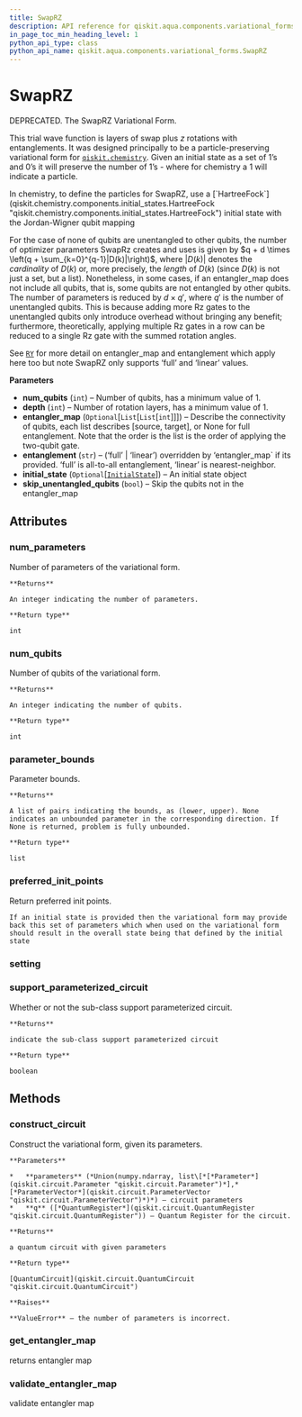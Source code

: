 ```yaml
---
title: SwapRZ
description: API reference for qiskit.aqua.components.variational_forms.SwapRZ
in_page_toc_min_heading_level: 1
python_api_type: class
python_api_name: qiskit.aqua.components.variational_forms.SwapRZ
---
```


# SwapRZ

<Class id="qiskit.aqua.components.variational_forms.SwapRZ" isDedicatedPage={true} github="https://github.com/qiskit-community/qiskit-aqua/tree/stable/0.7/qiskit/aqua/components/variational_forms/swaprz.py" signature="SwapRZ(num_qubits, depth=3, entangler_map=None, entanglement='full', initial_state=None, skip_unentangled_qubits=False)" modifiers="class">
  DEPRECATED. The SwapRZ Variational Form.

  This trial wave function is layers of swap plus $z$ rotations with entanglements. It was designed principally to be a particle-preserving variational form for [`qiskit.chemistry`](qiskit_chemistry#module-qiskit.chemistry "qiskit.chemistry"). Given an initial state as a set of 1’s and 0’s it will preserve the number of 1’s - where for chemistry a 1 will indicate a particle.

  <Admonition title="Note" type="note">
    In chemistry, to define the particles for SwapRZ, use a [`HartreeFock`](qiskit.chemistry.components.initial_states.HartreeFock "qiskit.chemistry.components.initial_states.HartreeFock") initial state with the Jordan-Wigner qubit mapping
  </Admonition>

  For the case of none of qubits are unentangled to other qubits, the number of optimizer parameters SwapRz creates and uses is given by $q + d \times \left(q + \sum_{k=0}^{q-1}|D(k)|\right)$, where $|D(k)|$ denotes the *cardinality* of $D(k)$ or, more precisely, the *length* of $D(k)$ (since $D(k)$ is not just a set, but a list). Nonetheless, in some cases, if an entangler\_map does not include all qubits, that is, some qubits are not entangled by other qubits. The number of parameters is reduced by $d \times q'$, where $q'$ is the number of unentangled qubits. This is because adding more Rz gates to the unentangled qubits only introduce overhead without bringing any benefit; furthermore, theoretically, applying multiple Rz gates in a row can be reduced to a single Rz gate with the summed rotation angles.

  See [`RY`](qiskit.aqua.components.variational_forms.RY "qiskit.aqua.components.variational_forms.RY") for more detail on entangler\_map and entanglement which apply here too but note SwapRZ only supports ‘full’ and ‘linear’ values.

  **Parameters**

  *   **num\_qubits** (`int`) – Number of qubits, has a minimum value of 1.
  *   **depth** (`int`) – Number of rotation layers, has a minimum value of 1.
  *   **entangler\_map** (`Optional`\[`List`\[`List`\[`int`]]]) – Describe the connectivity of qubits, each list describes \[source, target], or None for full entanglement. Note that the order is the list is the order of applying the two-qubit gate.
  *   **entanglement** (`str`) – (‘full’ | ‘linear’) overridden by ‘entangler\_map\` if its provided. ‘full’ is all-to-all entanglement, ‘linear’ is nearest-neighbor.
  *   **initial\_state** (`Optional`\[[`InitialState`](qiskit.aqua.components.initial_states.InitialState "qiskit.aqua.components.initial_states.initial_state.InitialState")]) – An initial state object
  *   **skip\_unentangled\_qubits** (`bool`) – Skip the qubits not in the entangler\_map

  ## Attributes

  <span id="swaprz-num-parameters" />

  ### num\_parameters

  <Attribute id="qiskit.aqua.components.variational_forms.SwapRZ.num_parameters">
    Number of parameters of the variational form.

    **Returns**

    An integer indicating the number of parameters.

    **Return type**

    int
  </Attribute>

  <span id="swaprz-num-qubits" />

  ### num\_qubits

  <Attribute id="qiskit.aqua.components.variational_forms.SwapRZ.num_qubits">
    Number of qubits of the variational form.

    **Returns**

    An integer indicating the number of qubits.

    **Return type**

    int
  </Attribute>

  <span id="swaprz-parameter-bounds" />

  ### parameter\_bounds

  <Attribute id="qiskit.aqua.components.variational_forms.SwapRZ.parameter_bounds">
    Parameter bounds.

    **Returns**

    A list of pairs indicating the bounds, as (lower, upper). None indicates an unbounded parameter in the corresponding direction. If None is returned, problem is fully unbounded.

    **Return type**

    list
  </Attribute>

  <span id="swaprz-preferred-init-points" />

  ### preferred\_init\_points

  <Attribute id="qiskit.aqua.components.variational_forms.SwapRZ.preferred_init_points">
    Return preferred init points.

    If an initial state is provided then the variational form may provide back this set of parameters which when used on the variational form should result in the overall state being that defined by the initial state
  </Attribute>

  <span id="swaprz-setting" />

  ### setting

  <Attribute id="qiskit.aqua.components.variational_forms.SwapRZ.setting" />

  <span id="swaprz-support-parameterized-circuit" />

  ### support\_parameterized\_circuit

  <Attribute id="qiskit.aqua.components.variational_forms.SwapRZ.support_parameterized_circuit">
    Whether or not the sub-class support parameterized circuit.

    **Returns**

    indicate the sub-class support parameterized circuit

    **Return type**

    boolean
  </Attribute>

  ## Methods

  <span id="swaprz-construct-circuit" />

  ### construct\_circuit

  <Function id="qiskit.aqua.components.variational_forms.SwapRZ.construct_circuit" signature="SwapRZ.construct_circuit(parameters, q=None)">
    Construct the variational form, given its parameters.

    **Parameters**

    *   **parameters** (*Union(numpy.ndarray, list\[*[*Parameter*](qiskit.circuit.Parameter "qiskit.circuit.Parameter")*],* [*ParameterVector*](qiskit.circuit.ParameterVector "qiskit.circuit.ParameterVector")*)*) – circuit parameters
    *   **q** ([*QuantumRegister*](qiskit.circuit.QuantumRegister "qiskit.circuit.QuantumRegister")) – Quantum Register for the circuit.

    **Returns**

    a quantum circuit with given parameters

    **Return type**

    [QuantumCircuit](qiskit.circuit.QuantumCircuit "qiskit.circuit.QuantumCircuit")

    **Raises**

    **ValueError** – the number of parameters is incorrect.
  </Function>

  <span id="swaprz-get-entangler-map" />

  ### get\_entangler\_map

  <Function id="qiskit.aqua.components.variational_forms.SwapRZ.get_entangler_map" signature="SwapRZ.get_entangler_map(map_type, num_qubits, offset=0)" modifiers="static">
    returns entangler map
  </Function>

  <span id="swaprz-validate-entangler-map" />

  ### validate\_entangler\_map

  <Function id="qiskit.aqua.components.variational_forms.SwapRZ.validate_entangler_map" signature="SwapRZ.validate_entangler_map(entangler_map, num_qubits)" modifiers="static">
    validate entangler map
  </Function>
</Class>

